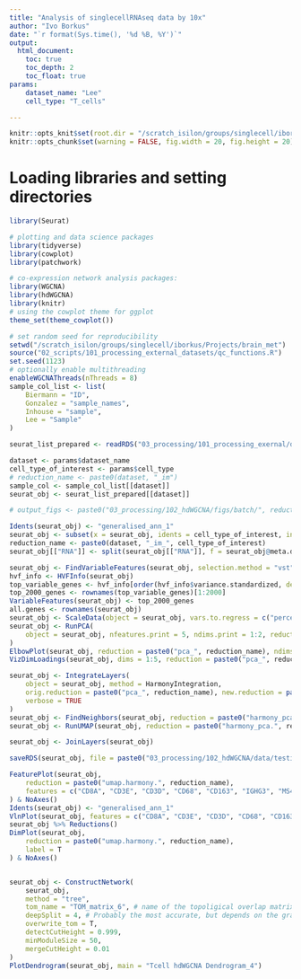 ```yaml
---
title: "Analysis of singlecellRNAseq data by 10x"
author: "Ivo Borkus"
date: "`r format(Sys.time(), '%d %B, %Y')`"
output:  
  html_document:
    toc: true
    toc_depth: 2
    toc_float: true
params:
    dataset_name: "Lee"
    cell_type: "T_cells"

---
```

```r
knitr::opts_knit$set(root.dir = "/scratch_isilon/groups/singlecell/iborkus/Projects/brain_met") # nolint
knitr::opts_chunk$set(warning = FALSE, fig.width = 20, fig.height = 20)
```


# Loading libraries and setting directories
```R
library(Seurat)

# plotting and data science packages
library(tidyverse)
library(cowplot)
library(patchwork)

# co-expression network analysis packages:
library(WGCNA)
library(hdWGCNA)
library(knitr)
# using the cowplot theme for ggplot
theme_set(theme_cowplot())

# set random seed for reproducibility
setwd("/scratch_isilon/groups/singlecell/iborkus/Projects/brain_met")
source("02_scripts/101_processing_external_datasets/qc_functions.R")
set.seed(1123)
# optionally enable multithreading
enableWGCNAThreads(nThreads = 8)
sample_col_list <- list(
    Biermann = "ID",
    Gonzalez = "sample_names",
    Inhouse = "sample",
    Lee = "Sample"
)
```

```R
seurat_list_prepared <- readRDS("03_processing/101_processing_exernal/data/processed_seurat_list/seurat_list_prepared.rds")
```


```R
dataset <- params$dataset_name
cell_type_of_interest <- params$cell_type
# reduction_name <- paste0(dataset, "_im")
sample_col <- sample_col_list[[dataset]]
seurat_obj <- seurat_list_prepared[[dataset]]

# output_figs <- paste0("03_processing/102_hdWGCNA/figs/batch/", reduction_name, "_", cell_type_of_interest, "_")
```



```R
Idents(seurat_obj) <- "generalised_ann_1"
seurat_obj <- subset(x = seurat_obj, idents = cell_type_of_interest, invert = F)
reduction_name <- paste0(dataset, "_im_", cell_type_of_interest)
seurat_obj[["RNA"]] <- split(seurat_obj[["RNA"]], f = seurat_obj@meta.data[[sample_col]])

seurat_obj <- FindVariableFeatures(seurat_obj, selection.method = "vst", nfeatures = 2000, verbose = TRUE)
hvf_info <- HVFInfo(seurat_obj)
top_variable_genes <- hvf_info[order(hvf_info$variance.standardized, decreasing = TRUE), ]
top_2000_genes <- rownames(top_variable_genes)[1:2000]
VariableFeatures(seurat_obj) <- top_2000_genes
all.genes <- rownames(seurat_obj)
seurat_obj <- ScaleData(object = seurat_obj, vars.to.regress = c("percent_mt"), features = top_2000_genes, verbose = FALSE)
seurat_obj <- RunPCA(
    object = seurat_obj, nfeatures.print = 5, ndims.print = 1:2, reduction.name = paste0("pca_", reduction_name)
)
ElbowPlot(seurat_obj, reduction = paste0("pca_", reduction_name), ndims = 100)
VizDimLoadings(seurat_obj, dims = 1:5, reduction = paste0("pca_", reduction_name), nfeatures = 15)

seurat_obj <- IntegrateLayers(
    object = seurat_obj, method = HarmonyIntegration,
    orig.reduction = paste0("pca_", reduction_name), new.reduction = paste0("harmony_pca.", reduction_name),
    verbose = TRUE
)
seurat_obj <- FindNeighbors(seurat_obj, reduction = paste0("harmony_pca.", reduction_name), dims = 1:25)
seurat_obj <- RunUMAP(seurat_obj, reduction = paste0("harmony_pca.", reduction_name), dims = 1:25, reduction.name = paste0("umap.harmony.", reduction_name))

seurat_obj <- JoinLayers(seurat_obj)
```

```R
saveRDS(seurat_obj, file = paste0("03_processing/102_hdWGCNA/data/testing_settings/hvf/", dataset, "_subset_", cell_type_of_interest, ".rds"))
```

```R
FeaturePlot(seurat_obj,
    reduction = paste0("umap.harmony.", reduction_name),
    features = c("CD8A", "CD3E", "CD3D", "CD68", "CD163", "IGHG3", "MS4A1")
) & NoAxes()
Idents(seurat_obj) <- "generalised_ann_1"
VlnPlot(seurat_obj, features = c("CD8A", "CD3E", "CD3D", "CD68", "CD163", "IGHG3", "MS4A1"))
seurat_obj %>% Reductions()
DimPlot(seurat_obj,
    reduction = paste0("umap.harmony.", reduction_name),
    label = T
) & NoAxes()
```


```R

```




```R
seurat_obj <- ConstructNetwork(
    seurat_obj,
    method = "tree",
    tom_name = "TOM_matrix_6", # name of the topoligical overlap matrix written to disk
    deepSplit = 4, # Probably the most accurate, but depends on the graph, as it is a balance between sensitivity and robustness
    overwrite_tom = T,
    detectCutHeight = 0.999,
    minModuleSize = 50,
    mergeCutHeight = 0.01
)
PlotDendrogram(seurat_obj, main = "Tcell hdWGCNA Dendrogram_4")
```